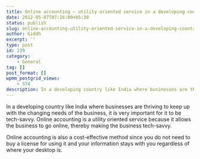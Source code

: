 ```yaml
---
title: Online accounting — utility oriented service in a developing country like India
date: 2012-05-07T07:16:00+05:30
status: publish
slug: online-accounting-utility-oriented-service-in-a-developing-country-like-india
author: Giddh
excerpt: ''
type: post
id: 239
category:
    - General
tag: []
post_format: []
wpmm_postgrid_views:
    - 574
description: In a developing country like India where businesses are thriving to keep up with the changing needs of the business, it is very important
---
```

In a developing country like India where businesses are thriving to keep up with the changing needs of the business, it is very important for it to be tech-savvy. Online accounting is a utility oriented service because it allows the business to go online, thereby making the business tech-savvy.

Online accounting is also a cost-effective method since you do not need to buy a license for using it and your information stays with you regardless of where your desktop is.
